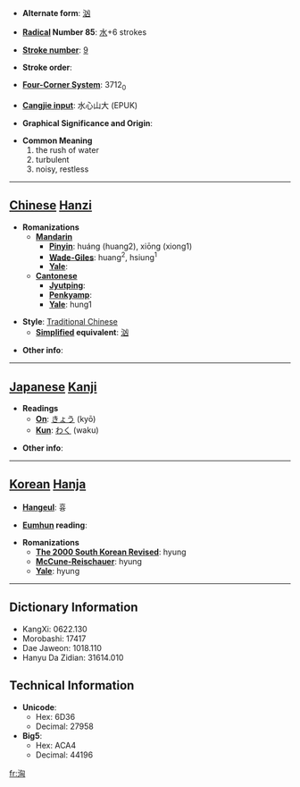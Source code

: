 * '''Alternate form''': [[汹]]

* '''[[Wiktionary:Chinese radical index| Radical]] Number 85''': [[Wiktionary:Chinese radical index 水|水]]+6 strokes

* '''[[Wiktionary:Chinese total strokes index|Stroke number]]''': [[Wiktionary:Chinese total strokes index 9|9]]

* '''Stroke order''': 

* '''[[Wiktionary:Chinese four corner index|Four-Corner System]]''': 3712<sub>0</sub>

* '''[[Wiktionary:Chinese Cangjie index|Cangjie input]]''': 水心山大 (EPUK)

* '''Graphical Significance and Origin''': 

* '''Common Meaning'''
*#the rush of water
*# turbulent
*# noisy, restless


----

== [[Chinese]] [[Hanzi]] ==

* '''Romanizations'''
** '''[[Mandarin]]'''
*** '''[[Pinyin]]''': huáng (huang2), xiōng (xiong1)
*** '''[[Wade-Giles]]''': huang<sup>2</sup>, hsiung<sup>1</sup>
*** '''[[Yale]]''': 
** '''[[Cantonese]]'''
*** '''[[Jyutping]]''':
*** '''[[Penkyamp]]''': 
*** '''[[Yale]]''': hung1

* '''Style''': [[Traditional Chinese]] 
** '''[[Simplified Chinese|Simplified]] equivalent''': [[汹]]

* '''Other info''': 

----

== [[Japanese]] [[Kanji]] ==

* '''Readings'''
** '''[[On]]''': [[きょう]] (kyō)
** '''[[Kun]]''': [[わく]] (waku)

* '''Other info''':  

----

== [[Korean]] [[Hanja]] ==

* '''[[Hangeul]]''': 흉

* '''[[Eumhun]] reading''': 

* '''Romanizations'''
** '''[[The 2000 South Korean Revised Romanization|The 2000 South Korean Revised]]''': hyung
** '''[[McCune-Reischauer]]''': hyung
** '''[[Yale]]''': hyung

----

== Dictionary Information ==

* KangXi: 0622.130
* Morobashi: 17417
* Dae Jaweon: 1018.110
* Hanyu Da Zidian: 31614.010

== Technical Information ==

* '''Unicode''':
** Hex: 6D36
** Decimal: 27958
* '''Big5''':
** Hex: ACA4
** Decimal: 44196

[[fr:洶]]